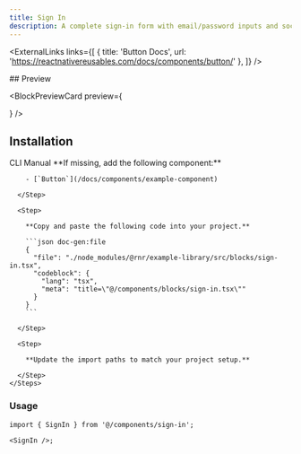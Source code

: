 ```yaml
---
title: Sign In
description: A complete sign-in form with email/password inputs and social login options.
---
```



<ExternalLinks
  links={[
    { title: 'Button Docs', url: 'https://reactnativereusables.com/docs/components/button/' },
  ]}
/>

<div className="h-5" />

<div id="preview" className="scroll-m-20 *:hidden" aria-hidden>
  ## Preview
</div>

<BlockPreviewCard
  preview={
    <div className="w-full max-w-sm">
      <SignIn />
    </div>
  }
/>

## Installation

<Tabs defaultValue="cli">
  <TabsList>
    <TabsTrigger id="cli" value="cli">CLI</TabsTrigger>
    <TabsTrigger id="manual" value="manual">Manual</TabsTrigger>
  </TabsList>
  <TabsContent value="cli">
    <CommandTabs args={["add", "https://rnr-registry-template-docs.vercel.app/r/example-block.json"]}/>
  </TabsContent>
  <TabsContent value="manual">
    <Steps>
      <Step>
        **If missing, add the following component:**

        - [`Button`](/docs/components/example-component)

      </Step>

      <Step>

        **Copy and paste the following code into your project.**

        ```json doc-gen:file
        {
          "file": "./node_modules/@rnr/example-library/src/blocks/sign-in.tsx",
          "codeblock": {
            "lang": "tsx",
            "meta": "title=\"@/components/blocks/sign-in.tsx\""
          }
        }
        ```

      </Step>

      <Step>

        **Update the import paths to match your project setup.**

      </Step>
    </Steps>

  </TabsContent>
</Tabs>

### Usage

```tsx
import { SignIn } from '@/components/sign-in';

<SignIn />;
```
